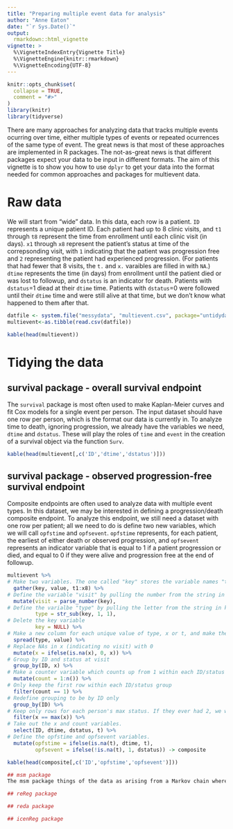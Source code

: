 ```yaml
---
title: "Preparing multiple event data for analysis"
author: "Anne Eaton"
date: "`r Sys.Date()`"
output: 
  rmarkdown::html_vignette
vignette: >
  %\VignetteIndexEntry{Vignette Title}
  %\VignetteEngine{knitr::rmarkdown}
  %\VignetteEncoding{UTF-8}
---
```


```r
knitr::opts_chunk$set(
  collapse = TRUE,
  comment = "#>"
)
library(knitr)
library(tidyverse)
```

There are many approaches for analyzing data that tracks multiple events ocurring over time, either multiple types of events or repeated ocurrences of the same type of event. The great news is that most of these approaches are implemented in R packages. The not-as-great news is that different packages expect your data to be input in different formats. The aim of this vignette is to show you how to use `dplyr` to get your data into the format needed for common approaches and packages for multievent data.

# Raw data

We will start from "wide" data. In this data, each row is a patient. `ID` represents a unique patient ID. Each patient had up to 8 clinic visits, and `t1` through `t8` represent the time from enrollment until each clinic visit (in days). `x1` through `x8` represent the patient's status at time of the correpsonding visit, with `1` indicating that the patient was progression free and `2` representing the patient had experienced progression. (For patients that had fewer that 8 visits, the `t.` and `x.` varaibles are filled in with `NA`.) `dtime` represents the time (in days) from enrollment until the patient died or was lost to followup, and `dstatus` is an indicator for death. Patients with `dstatus`=1 diead at their `dtime` time. Patients with `dstatus`=0 were followed until their `dtime` time and were still alive at that time, but we don't know what happened to them after that. 
```r
datfile <- system.file("messydata", "multievent.csv", package="untidydata2")
multievent<-as.tibble(read.csv(datfile))
```
```r
kable(head(multievent))
```

# Tidying the data

## survival package - overall survival endpoint

The `survival` package is most often used to make Kaplan-Meier curves and fit Cox models for a single event per person. The input dataset should have one row per person, which is the format our data is currently in. To analyze time to death, ignoring progression, we already have the variables we need, `dtime` and `dstatus`. These will play the roles of `time` and `event` in the creation of a survival object via the function `Surv`. 
```r
kable(head(multievent[,c('ID','dtime','dstatus')]))
```

## survival package - observed progression-free survival endpoint
Composite endpoints are often used to analyze data with multiple event types. In this dataset, we may be interested in defining a progression/death composite endpoint. To analyze this endpoint, we still need a dataset with one row per patient; all we need to do is define two new variables, which we will call `opfstime` and `opfsevent`. `opfstime` represents, for each patient, the earliest of either death or observed progression, and `opfsevent` represents an indicator variable that is equal to 1 if a patient progression or died, and equal to 0 if they were alive and progression free at the end of followup. 
```r
multievent %>%
# Make two variables. The one called "key" stores the variable names "t1","t2", up to "x8" . The one called "value" stores the corresponding values, number of days or status (1/2). 
  gather(key, value, t1:x8) %>%
# Define the variable "visit" by pulling the number from the string in key
  mutate(visit = parse_number(key),
# Define the varialbe "type" by pulling the letter from the string in key
         type = str_sub(key, 1, 1),
# Delete the key variable
         key = NULL) %>%
# Make a new column for each unique value of type, x or t, and make the value of the new variable equal to value 
  spread(type, value) %>%
# Replace NAs in x (indicating no visit) with 0
  mutate(x = ifelse(is.na(x), 0, x)) %>%
# Group by ID and status at visit
  group_by(ID, x) %>%
# Make a counter variable which counts up from 1 within each ID/status group
  mutate(count = 1:n()) %>%
# Only keep the first row within each ID/status group
  filter(count == 1) %>%
# Redefine grouping to be by ID only
  group_by(ID) %>%
# Keep only rows for each person's max status. If they ever had 2, we will have that row. Otherwise, we will have have a single row for each person with status 0 or 1. 
  filter(x == max(x)) %>%
# Take out the x and count variables. 
  select(ID, dtime, dstatus, t) %>%
# Define the opfstime and opfsevent variables.   
  mutate(opfstime = ifelse(is.na(t), dtime, t), 
         opfsevent = ifelse(!is.na(t), 1, dstatus)) -> composite
```

```r
kable(head(composite[,c('ID','opfstime','opfsevent')]))
```

```r
## msm package
The msm package things of the data as arising from a Markov chain where 

## reReg package

## reda package

## icenReg package
```
